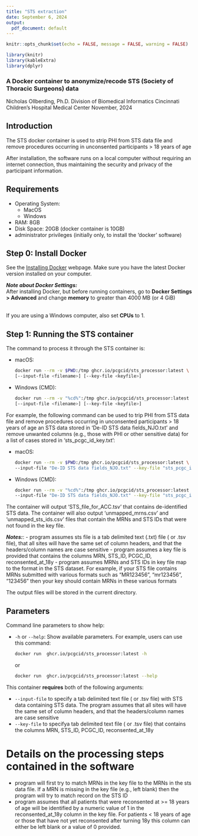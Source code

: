 ```yaml
---
title: "STS extraction"
date: September 6, 2024
output:
  pdf_document: default
---
```


```r
knitr::opts_chunk$set(echo = FALSE, message = FALSE, warning = FALSE)
```

```r
library(knitr)
library(kableExtra)
library(dplyr)
```


### A Docker container to anonymize/recode STS (Society of Thoracic Surgeons) data

Nicholas Ollberding, Ph.D.
Division of Biomedical Informatics
Cincinnati Children's Hospital Medical Center
November, 2024


## Introduction
The STS docker container is used to strip PHI from STS data file and remove procedures occurring in unconsented participants > 18 years of age

After installation, the software runs on a local computer without requiring an internet connection, thus maintaining the security and privacy of the participant information. 

## Requirements
* Operating System:
    + MacOS
    + Windows
* RAM: 8GB
* Disk Space: 20GB (docker container is 10GB)
* administrator privileges (initially only, to install the 'docker' software)

## Step 0: Install Docker

See the [Installing Docker](https://degauss.org/using_degauss.html#Installing_Docker) webpage.
Make sure you have the latest Docker version installed on your computer.

**_Note about Docker Settings:_**  
After installing Docker, but before running containers, go to **Docker Settings > Advanced** and change **memory** to greater than 4000 MB (or 4 GiB) <br> 

\begin{center}
\includegraphics[width=0.75\textwidth]{../figs/docker_settings_memory.png}
\end{center}

<!-- <center> ![](../figs/docker_settings_memory.PNG) </center> -->
<br> If you are using a Windows computer, also set **CPUs** to 1. <br>
<!-- <center> ![](../figs/docker_settings_cpu.png) </center> Click **Apply** and wait for Docker to restart. -->

## Step 1: Running the STS container

The command to process it through the STS container is:
 
  - macOS:
  
    ```sh
    docker run --rm -v $PWD:/tmp ghcr.io/pcgcid/sts_processor:latest \
    [--input-file <filename>] [--key-file <keyfile>]
    ```
  
  - Windows (CMD):
  
    ```sh
    docker run --rm -v "%cd%":/tmp ghcr.io/pcgcid/sts_processor:latest ^
    [--input-file <filename>] [--key-file <keyfile>]
    ```
    
For example, the following command can be used to trip PHI from STS data file and remove procedures occurring in unconsented participants > 18 years of age an STS data stored in 'De-ID STS data fields_NJO.txt' and remove unwanted columns (e.g., those with PHI or other sensitive data) for a list of cases stored in 'sts_pcgc_id_key.txt':
  
  - macOS:
  
    ```sh
    docker run --rm -v $PWD:/tmp ghcr.io/pcgcid/sts_processor:latest \
    --input-file "De-ID STS data fields_NJO.txt" --key-file "sts_pcgc_id_key.txt"
    ```
    
  
  - Windows (CMD):
  
    ```sh
    docker run --rm -v "%cd%":/tmp ghcr.io/pcgcid/sts_processor:latest ^
    --input-file "De-ID STS data fields_NJO.txt" --key-file "sts_pcgc_id_key.txt"
    ```

The container will output 'STS_file_for_ACC.tsv' that contains de-identified STS data. The container will also output 'unmapped_mrns.csv' and 'unmapped_sts_ids.csv' files that contain the MRNs and STS IDs that were not found in the key file.

**_Notes:_**:
        - program assumes sts file is a tab delimited text (.txt) file ( or .tsv file), that all sites will have the same set of column headers, and that the headers/column names are case sensitive
        - program assumes a key file is provided that contains the columns MRN, STS_ID, PCGC_ID, reconsented_at_18y
        - program assumes MRNs and STS IDs in key file map to the format in the STS dataset. For example, if your STS file contains MRNs submitted with various formats such as "MR123456", "mr123456", "123456" then your key should contain MRNs in these various formats
        
The output files will be stored in the current directory. 


## Parameters

Command line parameters to show help:

- `-h` or `--help`: Show available parameters. For example, users can use this command:

  ```sh
  docker run  ghcr.io/pcgcid/sts_processor:latest -h
  ```
or 

  ```sh
  docker run  ghcr.io/pcgcid/sts_processor:latest --help
  ```

This container __requires__ both of the following arguments:

- `--input-file` to specify a tab delimited text file ( or .tsv file) with STS data containing STS data. The program assumes that all sites will have the same set of column headers, and that the headers/column names are case sensitive
- `--key-file` to specifya tab delimited text file ( or .tsv file) that contains the columns MRN, STS_ID, PCGC_ID, reconsented_at_18y


# Details on the processing steps contained in the software
- program will first try to match MRNs in the key file to the MRNs in the sts data file. If a MRN is missing in the key file (e.g., left blank) then the program will try to match record on the STS ID
- program assumes that all patients that were reconsented at >= 18 years of age will be identified by a numeric value of 1 in the reconsented_at_18y column in the key file. For patients < 18 years of age or those that have not yet reconsented after turning 18y this column can either be left blank or a value of 0 provided. 